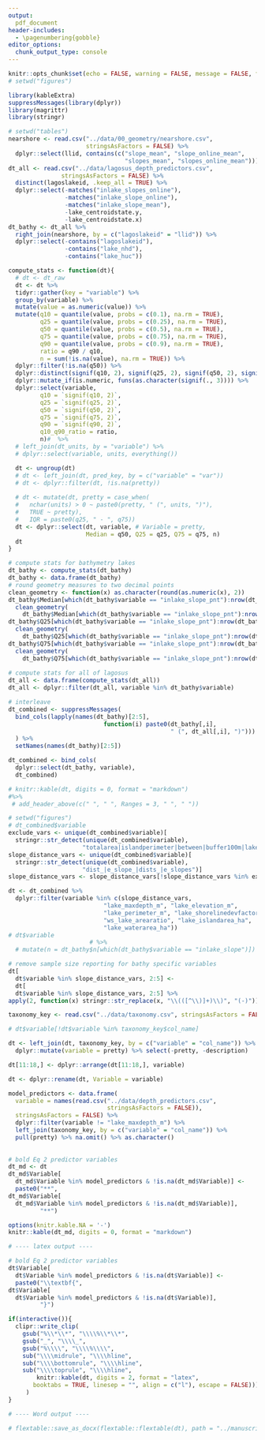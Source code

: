 ```yaml
---
output:
  pdf_document
header-includes: 
  - \pagenumbering{gobble}
editor_options: 
  chunk_output_type: console
---
```


```r
knitr::opts_chunk$set(echo = FALSE, warning = FALSE, message = FALSE, fig.path = "../figures/", fig.width = 5, fig.height = 6)
# setwd("figures")
```

```r
library(kableExtra)
suppressMessages(library(dplyr))
library(magrittr)
library(stringr)

# setwd("tables")
nearshore <- read.csv("../data/00_geometry/nearshore.csv", 
                      stringsAsFactors = FALSE) %>%
  dplyr::select(llid, contains(c("slope_mean", "slope_online_mean", 
                                 "slopes_mean", "slopes_online_mean")))
dt_all <- read.csv("../data/lagosus_depth_predictors.csv", 
               stringsAsFactors = FALSE) %>%
  distinct(lagoslakeid, .keep_all = TRUE) %>%
  dplyr::select(-matches("inlake_slopes_online"), 
                -matches("inlake_slope_online"), 
                -matches("inlake_slope_mean"),
                -lake_centroidstate.y, 
                -lake_centroidstate.x)
dt_bathy <- dt_all %>%
  right_join(nearshore, by = c("lagoslakeid" = "llid")) %>%
  dplyr::select(-contains("lagoslakeid"), 
                -contains("lake_nhd"), 
                -contains("lake_huc"))

compute_stats <- function(dt){
  # dt <- dt_raw
  dt <- dt %>%
  tidyr::gather(key = "variable") %>%
  group_by(variable) %>%
  mutate(value = as.numeric(value)) %>%
  mutate(q10 = quantile(value, probs = c(0.1), na.rm = TRUE),
         q25 = quantile(value, probs = c(0.25), na.rm = TRUE),
         q50 = quantile(value, probs = c(0.5), na.rm = TRUE),
         q75 = quantile(value, probs = c(0.75), na.rm = TRUE),
         q90 = quantile(value, probs = c(0.9), na.rm = TRUE), 
         ratio = q90 / q10, 
         n = sum(!is.na(value), na.rm = TRUE)) %>%
  dplyr::filter(!is.na(q50)) %>%
  dplyr::distinct(signif(q10, 2), signif(q25, 2), signif(q50, 2), signif(q75, 2), signif(q90, 2), ratio, n) %>%
  dplyr::mutate_if(is.numeric, funs(as.character(signif(., 3)))) %>%
  dplyr::select(variable, 
         q10 = `signif(q10, 2)`,
         q25 = `signif(q25, 2)`,
         q50 = `signif(q50, 2)`,
         q75 = `signif(q75, 2)`,
         q90 = `signif(q90, 2)`,
         q10_q90_ratio = ratio,
         n)#  %>%
  # left_join(dt_units, by = "variable") %>%
  # dplyr::select(variable, units, everything())

  dt <- ungroup(dt)
  # dt <- left_join(dt, pred_key, by = c("variable" = "var"))
  # dt <- dplyr::filter(dt, !is.na(pretty))
  
  # dt <- mutate(dt, pretty = case_when(
  #   nchar(units) > 0 ~ paste0(pretty, " (", units, ")"),
  #   TRUE ~ pretty), 
  #   IQR = paste0(q25, " - ", q75))
  dt <- dplyr::select(dt, variable, # Variable = pretty,
                      Median = q50, Q25 = q25, Q75 = q75, n)
  dt
}

# compute stats for bathymetry lakes
dt_bathy <- compute_stats(dt_bathy)
dt_bathy <- data.frame(dt_bathy)
# round geometry measures to two decimal points
clean_geometry <- function(x) as.character(round(as.numeric(x), 2))
dt_bathy$Median[which(dt_bathy$variable == "inlake_slope_pnt"):nrow(dt_bathy)] <-
  clean_geometry(
    dt_bathy$Median[which(dt_bathy$variable == "inlake_slope_pnt"):nrow(dt_bathy)])
dt_bathy$Q25[which(dt_bathy$variable == "inlake_slope_pnt"):nrow(dt_bathy)] <-
  clean_geometry(
    dt_bathy$Q25[which(dt_bathy$variable == "inlake_slope_pnt"):nrow(dt_bathy)])
dt_bathy$Q75[which(dt_bathy$variable == "inlake_slope_pnt"):nrow(dt_bathy)] <-
  clean_geometry(
    dt_bathy$Q75[which(dt_bathy$variable == "inlake_slope_pnt"):nrow(dt_bathy)])
  
# compute stats for all of lagosus
dt_all <- data.frame(compute_stats(dt_all))
dt_all <- dplyr::filter(dt_all, variable %in% dt_bathy$variable)

# interleave
dt_combined <- suppressMessages(
  bind_cols(lapply(names(dt_bathy)[2:5], 
                           function(i) paste0(dt_bathy[,i], 
                                              " (", dt_all[,i], ")")))
  ) %>%
  setNames(names(dt_bathy)[2:5])

dt_combined <- bind_cols(
  dplyr::select(dt_bathy, variable), 
  dt_combined)

# knitr::kable(dt, digits = 0, format = "markdown") 
#%>%
 # add_header_above(c(" ", " ", Ranges = 3, " ", " "))
```

```r
# setwd("figures")
# dt_combined$variable
exclude_vars <- unique(dt_combined$variable)[
  stringr::str_detect(unique(dt_combined$variable), 
                     "totalarea|islandperimeter|between|buffer100m|lake_meandepth_m|countyfips|upstream|length_m|width_m|orientation_deg|nws_")]
slope_distance_vars <- unique(dt_combined$variable)[
  stringr::str_detect(unique(dt_combined$variable), 
                     "dist_|e_slope_|dists_|e_slopes")]
slope_distance_vars <- slope_distance_vars[!slope_distance_vars %in% exclude_vars]

dt <- dt_combined %>%
  dplyr::filter(variable %in% c(slope_distance_vars, 
                           "lake_maxdepth_m", "lake_elevation_m",
                           "lake_perimeter_m", "lake_shorelinedevfactor",
                           "ws_lake_arearatio", "lake_islandarea_ha", 
                           "lake_waterarea_ha"))
# dt$variable
                       # %>%
  # mutate(n = dt_bathy$n[which(dt_bathy$variable == "inlake_slope")])

# remove sample size reporting for bathy specific variables
dt[
  dt$variable %in% slope_distance_vars, 2:5] <- 
  dt[
  dt$variable %in% slope_distance_vars, 2:5] %>%
apply(2, function(x) stringr::str_replace(x, "\\(([^\\)]+)\\)", "(-)"))

taxonomy_key <- read.csv("../data/taxonomy.csv", stringsAsFactors = FALSE)

# dt$variable[!dt$variable %in% taxonomy_key$col_name]

dt <- left_join(dt, taxonomy_key, by = c("variable" = "col_name")) %>%
  dplyr::mutate(variable = pretty) %>% select(-pretty, -description)

dt[11:18,] <- dplyr::arrange(dt[11:18,], variable)

dt <- dplyr::rename(dt, Variable = variable)

model_predictors <- data.frame(
  variable = names(read.csv("../data/depth_predictors.csv", 
                            stringsAsFactors = FALSE)), 
  stringsAsFactors = FALSE) %>%
  dplyr::filter(variable != "lake_maxdepth_m") %>%
  left_join(taxonomy_key, by = c("variable" = "col_name")) %>%
  pull(pretty) %>% na.omit() %>% as.character()
  
  
# bold Eq 2 predictor variables
dt_md <- dt
dt_md$Variable[
  dt_md$Variable %in% model_predictors & !is.na(dt_md$Variable)] <- 
  paste0("**", 
dt_md$Variable[
  dt_md$Variable %in% model_predictors & !is.na(dt_md$Variable)],
         "**")

options(knitr.kable.NA = '-')
knitr::kable(dt_md, digits = 0, format = "markdown")

# ---- latex output ----

# bold Eq 2 predictor variables
dt$Variable[
  dt$Variable %in% model_predictors & !is.na(dt$Variable)] <- 
  paste0("\\textbf{", 
dt$Variable[
  dt$Variable %in% model_predictors & !is.na(dt$Variable)],
         "}")

if(interactive()){
  clipr::write_clip(
    gsub("%\\*\\*", "\\\\%\\*\\*",
    gsub("_", "\\\\_",
    gsub("%\\\\", "\\\\%\\\\",
    sub("\\\\midrule", "\\\\hline",
    sub("\\\\bottomrule", "\\\\hline",
    sub("\\\\toprule", "\\\\hline",
        knitr::kable(dt, digits = 2, format = "latex",
       booktabs = TRUE, linesep = "", align = c("l"), escape = FALSE)))))))
     )
}

# ---- Word output ----

# flextable::save_as_docx(flextable::flextable(dt), path = "../manuscript/inland_waters/table1.docx")
```
